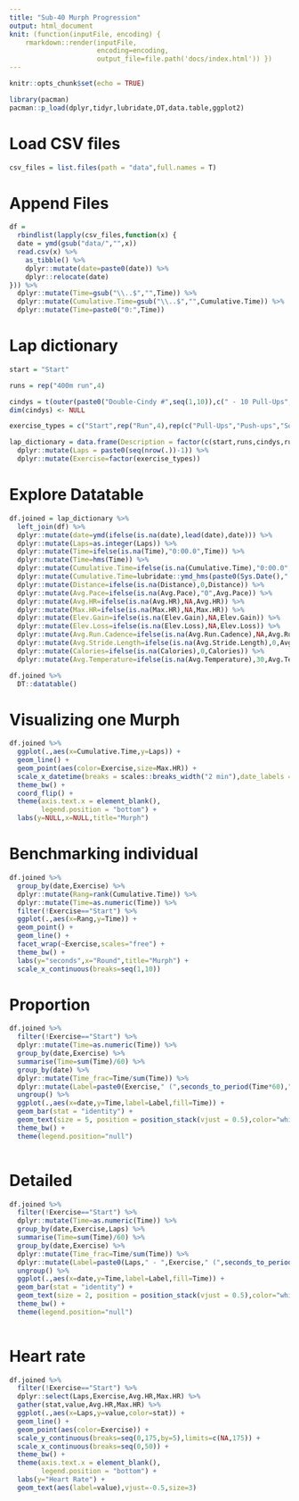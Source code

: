 ```yaml
---
title: "Sub-40 Murph Progression"
output: html_document
knit: (function(inputFile, encoding) { 
    rmarkdown::render(inputFile,
                      encoding=encoding, 
                      output_file=file.path('docs/index.html')) })
---
```


```r
knitr::opts_chunk$set(echo = TRUE)

library(pacman)
pacman::p_load(dplyr,tidyr,lubridate,DT,data.table,ggplot2)
```

# Load CSV files


```r

csv_files = list.files(path = "data",full.names = T)
```

# Append Files

```r

df = 
  rbindlist(lapply(csv_files,function(x) {
  date = ymd(gsub("data/","",x))
  read.csv(x) %>% 
    as_tibble() %>% 
    dplyr::mutate(date=paste0(date)) %>% 
    dplyr::relocate(date)
})) %>% 
  dplyr::mutate(Time=gsub("\\..$","",Time)) %>% 
  dplyr::mutate(Cumulative.Time=gsub("\\..$","",Cumulative.Time)) %>% 
  dplyr::mutate(Time=paste0("0:",Time))

```

# Lap dictionary

```r

start = "Start"

runs = rep("400m run",4)

cindys = t(outer(paste0("Double-Cindy #",seq(1,10)),c(" - 10 Pull-Ups"," - 20 Push-ups"," - 30 Squats"), FUN = "paste0"))
dim(cindys) <- NULL

exercise_types = c("Start",rep("Run",4),rep(c("Pull-Ups","Push-ups","Squats"),10),rep("Run",4))

lap_dictionary = data.frame(Description = factor(c(start,runs,cindys,runs))) %>% 
  dplyr::mutate(Laps = paste0(seq(nrow(.))-1)) %>% 
  dplyr::mutate(Exercise=factor(exercise_types))

```

# Explore Datatable

```r

df.joined = lap_dictionary %>% 
  left_join(df) %>% 
  dplyr::mutate(date=ymd(ifelse(is.na(date),lead(date),date))) %>% 
  dplyr::mutate(Laps=as.integer(Laps)) %>% 
  dplyr::mutate(Time=ifelse(is.na(Time),"0:00.0",Time)) %>%  
  dplyr::mutate(Time=hms(Time)) %>% 
  dplyr::mutate(Cumulative.Time=ifelse(is.na(Cumulative.Time),"0:00.0",Cumulative.Time)) %>% 
  dplyr::mutate(Cumulative.Time=lubridate::ymd_hms(paste0(Sys.Date()," 00:",Cumulative.Time))) %>% 
  dplyr::mutate(Distance=ifelse(is.na(Distance),0,Distance)) %>% 
  dplyr::mutate(Avg.Pace=ifelse(is.na(Avg.Pace),"0",Avg.Pace)) %>% 
  dplyr::mutate(Avg.HR=ifelse(is.na(Avg.HR),NA,Avg.HR)) %>% 
  dplyr::mutate(Max.HR=ifelse(is.na(Max.HR),NA,Max.HR)) %>% 
  dplyr::mutate(Elev.Gain=ifelse(is.na(Elev.Gain),NA,Elev.Gain)) %>% 
  dplyr::mutate(Elev.Loss=ifelse(is.na(Elev.Loss),NA,Elev.Loss)) %>% 
  dplyr::mutate(Avg.Run.Cadence=ifelse(is.na(Avg.Run.Cadence),NA,Avg.Run.Cadence)) %>% 
  dplyr::mutate(Avg.Stride.Length=ifelse(is.na(Avg.Stride.Length),0,Avg.Stride.Length)) %>% 
  dplyr::mutate(Calories=ifelse(is.na(Calories),0,Calories)) %>% 
  dplyr::mutate(Avg.Temperature=ifelse(is.na(Avg.Temperature),30,Avg.Temperature))

df.joined %>% 
  DT::datatable()

```


# Visualizing one Murph

```r

df.joined %>% 
  ggplot(.,aes(x=Cumulative.Time,y=Laps)) +
  geom_line() +
  geom_point(aes(color=Exercise,size=Max.HR)) +
  scale_x_datetime(breaks = scales::breaks_width("2 min"),date_labels = "%Mm") +
  theme_bw() +
  coord_flip() + 
  theme(axis.text.x = element_blank(),
        legend.position = "bottom") +
  labs(y=NULL,x=NULL,title="Murph")

```

# Benchmarking individual

```r

df.joined %>% 
  group_by(date,Exercise) %>% 
  dplyr::mutate(Rang=rank(Cumulative.Time)) %>% 
  dplyr::mutate(Time=as.numeric(Time)) %>% 
  filter(!Exercise=="Start") %>% 
  ggplot(.,aes(x=Rang,y=Time)) +
  geom_point() +
  geom_line() +
  facet_wrap(~Exercise,scales="free") +
  theme_bw() + 
  labs(y="seconds",x="Round",title="Murph") +
  scale_x_continuous(breaks=seq(1,10))

```

# Proportion

```r

df.joined %>% 
  filter(!Exercise=="Start") %>% 
  dplyr::mutate(Time=as.numeric(Time)) %>% 
  group_by(date,Exercise) %>% 
  summarise(Time=sum(Time)/60) %>% 
  group_by(date) %>% 
  dplyr::mutate(Time_frac=Time/sum(Time)) %>% 
  dplyr::mutate(Label=paste0(Exercise," (",seconds_to_period(Time*60)," - ",scales::percent(Time_frac),")")) %>% 
  ungroup() %>% 
  ggplot(.,aes(x=date,y=Time,label=Label,fill=Time)) +
  geom_bar(stat = "identity") +
  geom_text(size = 5, position = position_stack(vjust = 0.5),color="white") +
  theme_bw() +
  theme(legend.position="null") 
  

```

# Detailed

```r

df.joined %>% 
  filter(!Exercise=="Start") %>% 
  dplyr::mutate(Time=as.numeric(Time)) %>% 
  group_by(date,Exercise,Laps) %>% 
  summarise(Time=sum(Time)/60) %>% 
  group_by(date,Exercise) %>% 
  dplyr::mutate(Time_frac=Time/sum(Time)) %>% 
  dplyr::mutate(Label=paste0(Laps," - ",Exercise," (",seconds_to_period(Time*60)," - ",scales::percent(Time_frac),")")) %>% 
  ungroup() %>% 
  ggplot(.,aes(x=date,y=Time,label=Label,fill=Time)) +
  geom_bar(stat = "identity") +
  geom_text(size = 2, position = position_stack(vjust = 0.5),color="white") +
  theme_bw() +
  theme(legend.position="null") 
  

```

# Heart rate

```r

df.joined %>% 
  filter(!Exercise=="Start") %>% 
  dplyr::select(Laps,Exercise,Avg.HR,Max.HR) %>% 
  gather(stat,value,Avg.HR,Max.HR) %>% 
  ggplot(.,aes(x=Laps,y=value,color=stat)) +
  geom_line() +
  geom_point(aes(color=Exercise)) +
  scale_y_continuous(breaks=seq(0,175,by=5),limits=c(NA,175)) +
  scale_x_continuous(breaks=seq(0,50)) +
  theme_bw() + 
  theme(axis.text.x = element_blank(),
        legend.position = "bottom") +
  labs(y="Heart Rate") +
  geom_text(aes(label=value),vjust=-0.5,size=3)

```

